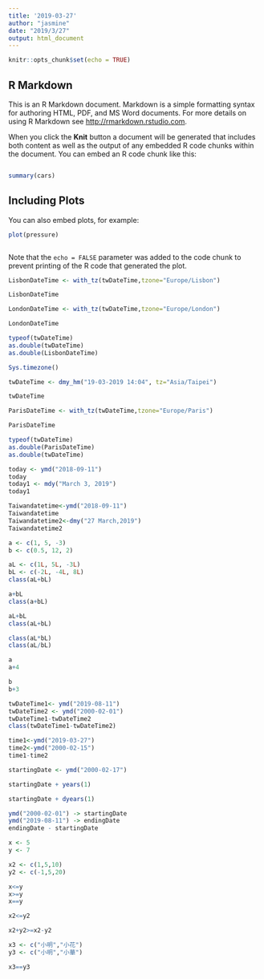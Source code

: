 ```yaml
---
title: '2019-03-27'
author: "jasmine"
date: "2019/3/27"
output: html_document
---
```


```r
knitr::opts_chunk$set(echo = TRUE)
```

## R Markdown

This is an R Markdown document. Markdown is a simple formatting syntax for authoring HTML, PDF, and MS Word documents. For more details on using R Markdown see <http://rmarkdown.rstudio.com>.

When you click the **Knit** button a document will be generated that includes both content as well as the output of any embedded R code chunks within the document. You can embed an R code chunk like this:
```r

```

```r
summary(cars)
```

## Including Plots

You can also embed plots, for example:

```r
plot(pressure)
```
```r

```

Note that the `echo = FALSE` parameter was added to the code chunk to prevent printing of the R code that generated the plot.


```r
LisbonDateTime <- with_tz(twDateTime,tzone="Europe/Lisbon")

LisbonDateTime
```

```r
LondonDateTime <- with_tz(twDateTime,tzone="Europe/London")

LondonDateTime
```

```r
typeof(twDateTime)
as.double(twDateTime)
as.double(LisbonDateTime)
```

```r
Sys.timezone()
```

```r
twDateTime <- dmy_hm("19-03-2019 14:04", tz="Asia/Taipei")

twDateTime
```

```r
ParisDateTime <- with_tz(twDateTime,tzone="Europe/Paris")

ParisDateTime
```
```r
typeof(twDateTime)
as.double(ParisDateTime)
as.double(twDateTime)
```

```r
today <- ymd("2018-09-11")
today
today1 <- mdy("March 3, 2019")
today1
```
```r
Taiwandatetime<-ymd("2018-09-11")
Taiwandatetime
Taiwandatetime2<-dmy("27 March,2019")
Taiwandatetime2
```

```r
a <- c(1, 5, -3)
b <- c(0.5, 12, 2)
```

```r
aL <- c(1L, 5L, -3L)
bL <- c(-2L, -4L, 8L)
class(aL+bL)
```
```r
a+bL
class(a+bL)

aL+bL
class(aL+bL)

class(aL*bL)
class(aL/bL)
```

```r
a
a+4
```
```r
b
b+3
```

```r
twDateTime1<- ymd("2019-08-11")
twDateTime2 <- ymd("2000-02-01")
twDateTime1-twDateTime2
class(twDateTime1-twDateTime2)
```

```r
time1<-ymd("2019-03-27")
time2<-ymd("2000-02-15")
time1-time2
```

```r
startingDate <- ymd("2000-02-17")
```

```r
startingDate + years(1)
```

```r
startingDate + dyears(1)
```
```r
ymd("2000-02-01") -> startingDate
ymd("2019-08-11") -> endingDate
endingDate - startingDate
```
```r
x <- 5
y <- 7
```

```r
x2 <- c(1,5,10)
y2 <- c(-1,5,20)
```

```r
x<=y
x>=y
x==y
```
```r
x2<=y2
```

```r
x2+y2>=x2-y2
```

```r
x3 <- c("小明","小花")
y3 <- c("小明","小華")
```
```r
x3==y3
```

```r

```

